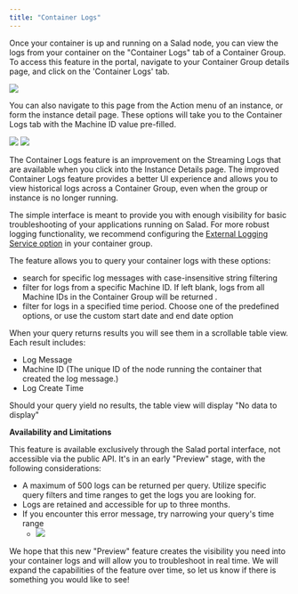 ```yaml
---
title: "Container Logs"
---
```


Once your container is up and running on a Salad node, you can view the logs from your container on the "Container Logs" tab of a Container Group. To access this feature in the portal, navigate to your Container Group details page, and click on the 'Container Logs' tab.

<img src="/container-engine/images/2b81376-image.png"/>

You can also navigate to this page from the Action menu of an instance, or form the instance detail page. These options will take you to the Container Logs tab with the Machine ID value pre-filled.

<img src="/container-engine/images/7abac03-Screenshot_2024-04-10_123230.png"/>

<img src="/container-engine/images/afe3ed5-image.png"/>


The Container Logs feature is an improvement on the Streaming Logs that are available when you click into the Instance Details page. The improved Container Logs feature provides a better UI experience and allows you to view historical logs across a Container Group, even when the group or instance is no longer running.

The simple interface is meant to provide you with enough visibility for basic troubleshooting of your applications running on Salad. For more robust logging functionality, we recommend configuring the [External Logging Service option](/container-engine/external-logging) in your container group.

The feature allows you to query your container logs with these options:

- search for specific log messages with case-insensitive string filtering
- filter for logs from a specific Machine ID. If left blank, logs from all Machine IDs in the Container Group will be returned .
- filter for logs in a specified time period. Choose one of the predefined options, or use the custom start date and end date option

When your query returns results you will see them in a scrollable table view.  
Each result includes:

- Log Message
- Machine ID (The unique ID of the node running the container that created the log message.)
- Log Create Time

Should your query yield no results, the table view will display "No data to display"

**Availability and Limitations**

This feature is available exclusively through the Salad portal interface, not accessible via the public API. It's in an early "Preview" stage, with the following considerations:

- A maximum of 500 logs can be returned per query. Utilize specific query filters and time ranges to get the logs you are looking for.
- Logs are retained and accessible for up to three months.
- If you encounter this error message, try narrowing your query's time range
  - <img src="/container-engine/images/acd5e51-image.png"/>


We hope that this new "Preview" feature creates the visibility you need into your container logs and will allow you to troubleshoot in real time. We will expand the capabilities of the feature over time, so let us know if there is something you would like to see!
